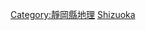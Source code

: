 {{Template:Category:都道府縣|的郡|top=日本的郡|}}

[[Category:靜岡縣地理|Category:靜岡縣地理]]
[[Category:日本的郡|Shizuoka]]
